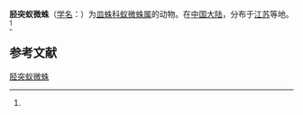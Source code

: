 {{Speciesbox
| name = 胫突蚁微蛛
| status = 
| status_system = 
| image = 
| genus = Solenysa
| species = protrudens
| authority = (Gao et al, 1993)<ref name='id13357'>{{cite web| url =http://www.bioinfo.cn/db05/BjdwSpecies.php?action=view&id=13357| title =胫突蚁微蛛| work =《中国动物物种编目数据库》| publisher =中国科学院微生物研究所| author =中国科学院动物研究所| accessdate =2009-04-28| deadurl =yes| archiveurl =https://web.archive.org/web/20160305063006/http://www.bioinfo.cn/db05/BjdwSpecies.php?action=view&id=13357| archivedate =2016-03-05}}</ref>
}}

'''胫突蚁微蛛'''（[[学名|学名]]：{{lang|la|''Solenysa protrudens''}}）为[[皿蛛科|皿蛛科]][[蚁微蛛属|蚁微蛛属]]的动物。在[[中国大陆|中国大陆]]，分布于[[江苏|江苏]]等地。<ref name='id13357'/>

== 参考文献 ==
{{reflist}}

{{Wikispecies|Solenysa protrudens}}
{{Taxonbar|from=Q1058579}}

[[Category:蚁微蛛属|胫突蚁微蛛]]


{{蜘蛛小作品}}